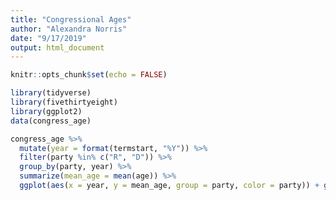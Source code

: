```yaml
---
title: "Congressional Ages"
author: "Alexandra Norris"
date: "9/17/2019"
output: html_document
---
```


```r
knitr::opts_chunk$set(echo = FALSE)
```

```r
library(tidyverse)
library(fivethirtyeight)
library(ggplot2)
data(congress_age)
```

```r
congress_age %>%
  mutate(year = format(termstart, "%Y")) %>%
  filter(party %in% c("R", "D")) %>%
  group_by(party, year) %>%
  summarize(mean_age = mean(age)) %>%
  ggplot(aes(x = year, y = mean_age, group = party, color = party)) + geom_line() + scale_color_manual(values = c("blue", "red")) + labs(title = "Average Age of Members of Congress", subtitle = "At start of term 1947-2013", x = "Year", y = "Average Age" ) + theme(axis.text.x = element_text(angle = 90))
```

